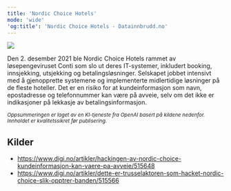 ```yaml
---
title: 'Nordic Choice Hotels'
mode: 'wide'
'og:title': 'Nordic Choice Hotels - Datainnbrudd.no'
---
```


<Frame>
<img src="/images/nordic-choice-hotels.png" noZoom/>
</Frame>

Den 2. desember 2021 ble Nordic Choice Hotels rammet av løsepengeviruset Conti som slo ut deres IT-systemer, inkludert booking, innsjekking, utsjekking og betalingsløsninger. Selskapet jobbet intensivt med å gjenopprette systemene og implementerte midlertidige løsninger på de fleste hoteller. Det er en risiko for at kundeinformasjon som navn, epostadresse og telefonnummer kan være på avveie, selv om det ikke er indikasjoner på lekkasje av betalingsinformasjon.

<sup><i>Oppsummeringen er laget av en KI-tjeneste fra OpenAI basert på kildene nedenfor. Innholdet er kvalitetssikret før publisering.</i></sup>

## Kilder
- https://www.digi.no/artikler/hackingen-av-nordic-choice-kundeinformasjon-kan-vaere-pa-avveie/515648
- https://www.digi.no/artikler/dette-er-trusselaktoren-som-hacket-nordic-choice-slik-opptrer-banden/515566
